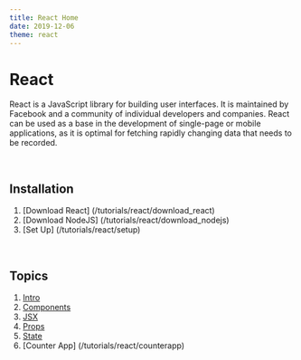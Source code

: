 ```yaml
---
title: React Home
date: 2019-12-06
theme: react
---
```





<ContentBanner>

# React

React is a JavaScript library for building user interfaces. It is maintained by Facebook and a community of individual developers and companies. React can be used as a base in the development of single-page or mobile applications, as it is optimal for fetching rapidly changing data that needs to be recorded.

<br/>

<div style={{height: "100%", float: "right", width: "300px", margin: "auto 0"}}>
<Logo />
</div>

## Installation

1. [Download React] (/tutorials/react/download_react)
2. [Download NodeJS] (/tutorials/react/download_nodejs)
3. [Set Up] (/tutorials/react/setup)

<br/>

## Topics

1. [Intro](/tutorials/react/introduction)
2. [Components](/tutorials/react/components)
3. [JSX](/tutorials/react/jsx)
4. [Props](/tutorials/react/props)
5. [State](/tutorials/react/state)
6. [Counter App] (/tutorials/react/counterapp)

</ContentBanner>

